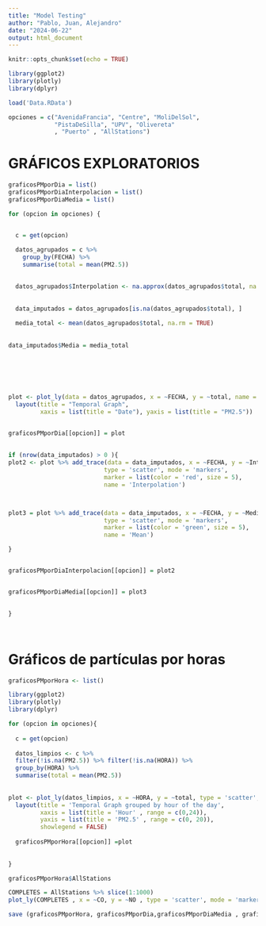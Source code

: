 ---
title: "Model Testing"
author: "Pablo, Juan, Alejandro"
date: "2024-06-22"
output: html_document
---

```{r setup, include=FALSE}
knitr::opts_chunk$set(echo = TRUE)

library(ggplot2)
library(plotly)
library(dplyr)
```



```{r}
load('Data.RData')
```




```{r}
opciones = c("AvenidaFrancia", "Centre", "MoliDelSol",
             "PistaDeSilla", "UPV", "Olivereta"
             , "Puerto" , "AllStations")
```




# GRÁFICOS EXPLORATORIOS

```{r}
graficosPMporDia = list()
graficosPMporDiaInterpolacion = list()
graficosPMporDiaMedia = list()
```



```{r}

for (opcion in opciones) {


  c = get(opcion)
  
  datos_agrupados = c %>%
    group_by(FECHA) %>%
    summarise(total = mean(PM2.5))

  
  datos_agrupados$Interpolation <- na.approx(datos_agrupados$total, na.rm = FALSE)
  
  
  data_imputados = datos_agrupados[is.na(datos_agrupados$total), ]
  
  media_total <- mean(datos_agrupados$total, na.rm = TRUE)
  
  
data_imputados$Media = media_total
  
  
  
  
  
  
plot <- plot_ly(data = datos_agrupados, x = ~FECHA, y = ~total, name = 'Original Values') %>% add_lines() %>%
  layout(title = "Temporal Graph",
         xaxis = list(title = "Date"), yaxis = list(title = "PM2.5"))


graficosPMporDia[[opcion]] = plot
  
  
if (nrow(data_imputados) > 0 ){
plot2 <- plot %>% add_trace(data = data_imputados, x = ~FECHA, y = ~Interpolation, 
                           type = 'scatter', mode = 'markers',
                           marker = list(color = 'red', size = 5),
                           name = 'Interpolation')



plot3 = plot %>% add_trace(data = data_imputados, x = ~FECHA, y = ~Media, 
                           type = 'scatter', mode = 'markers',
                           marker = list(color = 'green', size = 5),
                           name = 'Mean')

}


graficosPMporDiaInterpolacion[[opcion]] = plot2


graficosPMporDiaMedia[[opcion]] = plot3
  

}




```





# Gráficos de partículas por horas

```{r}
graficosPMporHora <- list()

```

```{r}
library(ggplot2)
library(plotly)
library(dplyr)

for (opcion in opciones){
  
  c = get(opcion)
          
  datos_limpios <- c %>%
  filter(!is.na(PM2.5)) %>% filter(!is.na(HORA)) %>%
  group_by(HORA) %>%
  summarise(total = mean(PM2.5))
  
  
plot <- plot_ly(datos_limpios, x = ~HORA, y = ~total, type = 'scatter', mode = 'lines', line = list(color = 'blue')) %>%
  layout(title = 'Temporal Graph grouped by hour of the day',
         xaxis = list(title = 'Hour' , range = c(0,24)),
         yaxis = list(title = 'PM2.5' , range = c(0, 20)),
         showlegend = FALSE)
  
  graficosPMporHora[[opcion]] =plot
  
  
}


```



```{r}
graficosPMporHora$AllStations
```



```{r}
COMPLETES = AllStations %>% slice(1:1000)
plot_ly(COMPLETES , x = ~CO, y = ~NO , type = 'scatter', mode = 'markers')
```




```{r}
save (graficosPMporHora, graficosPMporDia,graficosPMporDiaMedia , graficosPMporDiaInterpolacion, file = 'PreRenderedGraphs.RData')
```







